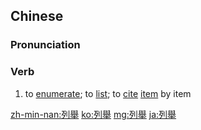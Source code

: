 {{also|列举}}
==Chinese==
{{zh-forms|s=列举}}

===Pronunciation===
{{zh-pron
|m=lièjǔ
|c=lit6 geoi2
|mn=lia̍t-kí/lia̍t-kú
|cat=v
}}

===Verb===
{{zh-verb}}

# to [[enumerate]]; to [[list]]; to [[cite]] [[item]] by item

{{zh-cat|Advanced}}

[[zh-min-nan:列舉]]
[[ko:列舉]]
[[mg:列舉]]
[[ja:列舉]]